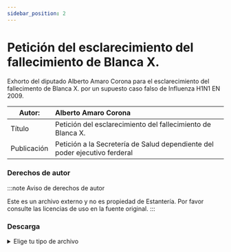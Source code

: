 ```yaml
---
sidebar_position: 2
---
```

# Petición del esclarecimiento del fallecimiento de Blanca X.
Exhorto del diputado Alberto Amaro Corona para el esclarecimiento del fallecimento de Blanca X. por un supuesto caso falso de Influenza H1N1 EN 2009.

|Autor:| Alberto Amaro Corona|
|--|:--|
|Título|Petición del esclarecimiento del fallecimiento de Blanca X.|
|Publicación|Petición a la Secretería de Salud dependiente del poder ejecutivo ferderal|

### Derechos de autor
    
:::note Aviso de derechos de autor

Este es un archivo externo y no es propiedad de Estantería. Por favor consulte las licencias de uso en la fuente original.
:::

### Descarga
<details>
  <summary>Elige tu tipo de archivo</summary>
    <div>
        <a href="url"> 📥 Petición del esclarecimiento del fallecimiento de Blanca X. (PDF)</a>
        </div>      
</details>

